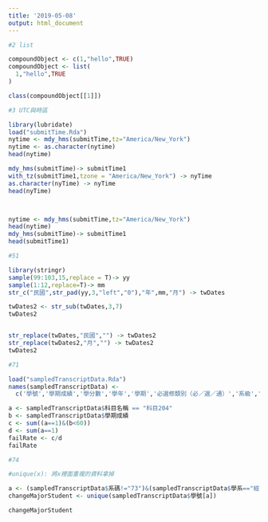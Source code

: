 ```yaml
---
title: '2019-05-08'
output: html_document
---
```


```r
#2 list

compoundObject <- c(1,"hello",TRUE)
compoundObject <- list(
  1,"hello",TRUE
)

class(compoundObject[[1]])

```

```r
#3 UTC與時區

library(lubridate)
load("submitTime.Rda")
nytime <- mdy_hms(submitTime,tz="America/New_York")
nytime <- as.character(nytime)
head(nytime)

mdy_hms(submitTime)-> submitTime1
with_tz(submitTime1,tzone = "America/New_York") -> nyTime
as.character(nyTime) -> nyTime
head(nyTime)



nytime <- mdy_hms(submitTime,tz="America/New_York")
head(nytime)
mdy_hms(submitTime)-> submitTime1
head(submitTime1)

```

```r
#51

library(stringr)
sample(99:103,15,replace = T)-> yy
sample(1:12,replace=T)-> mm
str_c("民國",str_pad(yy,3,"left","0"),"年",mm,"月") -> twDates

twDates2 <- str_sub(twDates,3,7)
twDates2


str_replace(twDates,"民國","") -> twDates2
str_replace(twDates2,"月","") -> twDates2  
twDates2

```

```r

#71

load("sampledTranscriptData.Rda")
names(sampledTranscriptData) <- 
  c('學號','學期成績','學分數','學年','學期','必選修類別（必／選／通）','系級','科目名稱','年級','學屆')

a <- sampledTranscriptData$科目名稱 == "科目204" 
b <- sampledTranscriptData$學期成績 
c <- sum((a==1)&(b<60))
d <- sum(a==1)
failRate <- c/d
failRate

```

```r
#74

#unique(x): 將x裡面重複的資料拿掉

a <- (sampledTranscriptData$系碼!="73")&(sampledTranscriptData$學系=="經濟學系")
changeMajorStudent <- unique(sampledTranscriptData$學號[a])

changeMajorStudent
```

